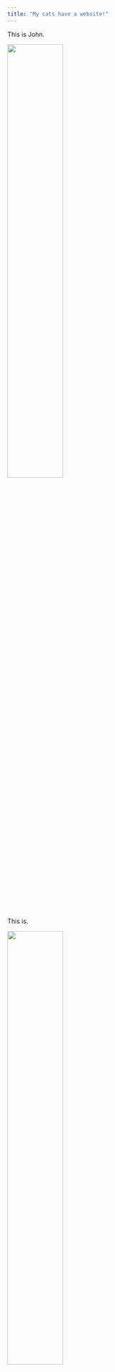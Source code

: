 ---
title: "My cats have a website!"
---

This is John.

<img src="images/reg.png" style="width:50%">

This is.

<img src="images/bias.png" style="width:50%">

R_logo.

<img src="images/R_logo.png" style="width:50%">


